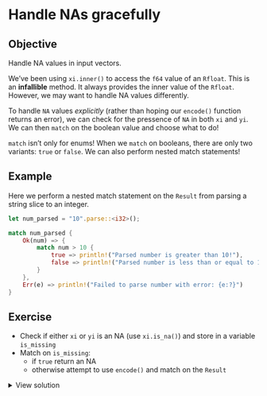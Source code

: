 # Handle NAs gracefully

::: callout-tip
## Objective

Handle NA values in input vectors.

:::


We've been using `xi.inner()` to access the `f64` value of an `Rfloat`. This is an **infallible** method. It always provides the inner value of the `Rfloat`. However, we may want to handle NA values differently.

To handle `NA` values _explicitly_ (rather than hoping our `encode()` function returns an error), we can check for the pressence of `NA` in both `xi` and `yi`. We can then `match` on the boolean value and choose what to do!

`match` isn't only for enums! When we `match` on booleans, there are only two variants: `true` or `false`. We can also perform nested match statements!

## Example

Here we perform a nested match statement on the `Result` from parsing a string slice to an integer.

```rust
let num_parsed = "10".parse::<i32>();

match num_parsed {
    Ok(num) => {
        match num > 10 {
            true => println!("Parsed number is greater than 10!"),
            false => println!("Parsed number is less than or equal to 10")
        }
    },
    Err(e) => println!("Failed to parse number with error: {e:?}")
}
```

## Exercise

- Check if either `xi` or `yi` is an NA (use `xi.is_na()`) and store in a variable `is_missing`
- Match on `is_missing`:
  - if `true` return an NA
  - otherwise attempt to use `encode()` and match on the `Result`

<details>
    <summary>View solution</summary>

```rust
#[extendr]
fn gh_encode(x: Doubles, y: Doubles, length: usize) -> Strings {
    if length == 0 || length > 12 {
        throw_r_error("`length` must be between 1 and 12");
    }

    x.into_iter()
        .zip(y.into_iter())
        .map(|(xi, yi)| {
            let is_missing = xi.is_na() || yi.is_na();

            match is_missing {
                true => Rstr::na(),
                false => {
                    let coord = Coord {
                        x: xi.inner(),
                        y: yi.inner(),
                    };
                    match encode(coord, length) {
                        Ok(res) => Rstr::from(res),
                        Err(_) => Rstr::na(),
                    }
                }
            }
        })
        .collect::<Strings>()
}
```

</details>

